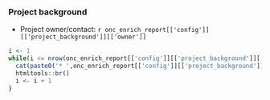 ### Project background

* Project owner/contact: `r onc_enrich_report[['config']][['project_background']][['owner']]`

```r

i <- 1
while(i <= nrow(onc_enrich_report[['config']][['project_background']][['items']])){
  cat(paste0('* ',onc_enrich_report[['config']][['project_background']][['items']][i,],'\n'))
  htmltools::br()
  i <- i + 1
}

```
<br><br>
